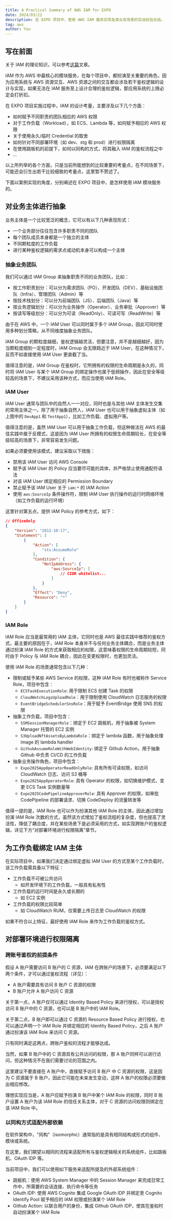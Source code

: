 ```yaml
---
title: A Practical Summary of AWS IAM for EXPO
date: 2024/03/22
description: 在 EXPO 项目中，使用 AWS IAM 服务实现各类业务场景的实战经验总结。
tag: aws
author: You
---
```


## 写在前面
关于 IAM 的理论知识，可以参考[这篇](https://www.littlelyon.com/posts/aws-iam-in-action)文章。

IAM 作为 AWS 中最核心的模块服务，在每个项目中，都扮演至关重要的角色，因为应用系统与 AWS 资源交互、AWS 资源之间的交互都会涉及若干鉴权逻辑的设计与实现，如果无法在 IAM 服务至上设计合理的鉴权逻辑，那应用系统的上限必定会打折扣。

在 EXPO 项目实施过程中，IAM 的设计考量，主要涉及以下几个方面：
* 如何赋予不同职责的团队相应的 AWS 权限
* 对于工作负载（Workload），如 ECS、Lambda 等，如何赋予相应的 AWS 权限
* 关于使用永久/临时 Credential 的取舍
* 如何针对不同部署环境（如 dev、stg 和 prod）进行权限隔离
* 在使用跳板机的前提下，如何以同构的方式，将其融入 IAM 的鉴权流程之中
* ...

以上所列举的各个方面，只是当前所能想到的比较重要的考量点，在不同场景下，可能还会衍生出若干比较细致的考量点，这里暂不赘述了。

下面以案例实现的角度，分别阐述在 EXPO 项目中，是怎样使用 IAM 模块服务的。

## 对业务主体进行抽象
业务主体是一个比较宽泛的概念，它可以有以下几种表现形式：
* 一个业务部分往往包含许多职责不同的团队
* 每个团队成员本身都是一个独立的主体
* 不同颗粒度的工作负载
* 进行某种鉴权逻辑的需求点或动机本身可以构成一个主体

### 抽象业务团队
我们可以通过 IAM Group 来抽象职责不同的业务团队，比如：
* 按工作职责划分：可以分为需求团队（PO）、开发团队（DEV）、基础设施团队（Infra）、管理团队（Admin）等
* 按技术栈划分：可以分为前端团队（JS）、后端团队（Java）等
* 按业务逻辑划分：可以分为业务操作（Operator）、业务审批（Approver）等
* 按读写等级划分：可以分为可读（ReadOnly）、可读可写（ReadWrite）等

由于在 AWS 中，一个 IAM User 可以同时属于多个 IAM Group，因此可同时使用多种划分策略，从不同维度抽象业务团队。

IAM Group 的颗粒度越细，鉴权逻辑越灵活，但要注意，并不是越细越好，因为当颗粒度细到一定程度时，IAM Group 会无限趋近于 IAM User，在这种情况下，反而不如直接使用 IAM User 更直截了当。

值得注意的是，IAM Group 在鉴权时，它所拥有的权限的生命周期是永久的，同时将 IAM User 与某个 IAM Group 的绑定操作也属于低频操作，因此在安全等级较高的场景下，不建议采用该种方式，而应当使用 IAM Role。

<ImagePreviewer src="/images/aws-expo-summary/img2.png" alt="overview of iam group"/>

### IAM User
IAM User 通常与团队中的自然人一一对应，同时也是与其他 IAM 主体发生交集的常用主体之一。除了用于抽象自然人，IAM User 也可以用于抽象虚拟主体（如上图中的 `DevApp1` 和 `TestApp1`），比如工作负载、虚拟用户等。

值得注意的是，虽然 IAM User 可以用于抽象工作负载，但这种做法在 AWS 的最佳实践中属于反模式，这是因为 IAM User 所拥有的权限生命周期较长，在安全等级较高的场景下，非常容易发生问题。

如果必须要使用该模式，建议采取以下措施：
* 禁用该 IAM User 访问 AWS Console
* 赋予该 IAM User 的 Policy 应当要尽可能的具体，并严格禁止使用通配符语法
* 对该 IAM User 绑定相应的 Permission Boundary
* 禁止赋予该 IAM User 关于 `iam:*` 的 IAM Action
* 使用 `aws:SourceIp` 条件操作符，限制 IAM User 执行操作的运行时网络环境（如工作负载的运行环境）

这里针对第五点，提供 IAM Policy 的参考方式，如下：
```json
// OfficeOnly
{
    "Version": "2012-10-17",
    "Statement": [
        {
            "Action": [
                "sts:AssumeRole"
            ],
            "Condition": {
                "NotIpAddress": {
                    "aws:SourceIp": [
                        // CIDR whitelist...
                    ]
                }
            },
            "Effect": "Deny",
            "Resource": "*"
        }
    ]
}
```

### IAM Role
IAM Role 应当是最常用的 IAM 主体，它同时也是 AWS 最佳实践中推荐的鉴权方式，最主要的原因在于，IAM Role 本身并不与任何业务主体耦合，而是业务主体通过扮演 IAM Role 的方式来获取相应的权限，这意味着权限的生命周期较短，同时由于 Policy 与 IAM Role 耦合，因此在变更权限时，也更加灵活。

使用 IAM Role 的场景通常包含以下几种：
* 限制或赋予某些 AWS Service 的权限，这种 IAM Role 有时也被称作 Service Role，项目中包含：
  * `ECSTaskExecutionRole`: 用于限制 ECS 创建 Task 的权限
  * `CloudWatchLogsUploadRole`：用于限制使用 CloudWatch 日志服务的权限
  * `EventBridgeSchedulerSnsRole`：用于赋予 EventBridge 使用 SNS 的权限
* 抽象工作负载，项目中包含：
  * `SSMSessionManagerRole`：绑定于 EC2 跳板机，用于抽象被 System Manager 托管的 EC2 实例
  * `S3UploadNftAssetsByLambdaRole`：绑定于 lambda 函数，用于抽象处理 image 的 lambda handler
  * `GithubAssumeRoleWithWebIdentity`: 绑定于 Github Action，用于抽象 Github 中负责 CI/CD 的工作负载
* 抽象业务操作角色，项目中包含：
  * `Expo2025AppOperatorReadOnlyRole`: 具有所有可读权限，如访问 CloudWatch 日志、访问 S3 桶等
  * `Expo2025AppOperatorRole`: 具有 Operator 的权限，如切换维护模式、变更 ECS Task 实例数量等
  * `Expo2025CodePipelineApproverRole`: 具有 Approver 的权限，如审批 CodePipeline 的部署请求、切换 CodeDeploy 的流量转发等

值得一提的是，IAM Role 也可以作为扮演其他 IAM Role 的主体，因此通过增加扮演 IAM Role 次数的方式，虽然该方式增加了鉴权流程的复杂度，但也提高了灵活性，降低了耦合度，并在某些场景下是必须采用的方式，如实现跨账户的鉴权逻辑，详见下方“对部署环境进行权限隔离”章节。

<ImagePreviewer src="/images/aws-expo-summary/img3.png" alt="overview of iam role"/>

## 为工作负载绑定 IAM 主体
在实际项目中，如果我们决定通过绑定虚拟 IAM User 的方式至某个工作负载时，该工作负载需具备以下特征：
* 工作负载不可被公共访问
  * 如开发环境下的工作负载，一般具有私有性
* 工作负载的运行时间是永久或长期的
  * 如 EC2 实例
* 工作负载的权限比较简单
  * 如 CloudWatch RUM，仅需要上传日志至 CloudWatch 的权限

如果不符合以上特征，最好使用 IAM Role 来作为工作负载的鉴权方式。

## 对部署环境进行权限隔离
### 跨账号鉴权的前提条件
假设 A 账户需要访问 B 账户的 C 资源，IAM 在跨账户的场景下，必须要满足以下两个条件，才可以通过鉴权流程（详见）：
* A 账户需要具有访问 B 账户 C 资源的权限
* B 账户允许 A 账户访问 C 资源

<ImagePreviewer src="/images/aws-expo-summary/img1.png" alt="aws iam evaluation under cross-account"/>

关于第一点，A 账户仅可以通过 Identity Based Policy 来进行授权，可以是授权访问 B 账户中的 C 资源，也可以是 B 账户中的 IAM Role。

关于第二点，B 账户即可以通过 C 资源的 Resource Based Policy 进行授权，也可以通过声明一个 IAM Role 并绑定相应的 Identity Based Policy，之后 A 账户通过扮演该 IAM Role 来访问 C 资源。

只有同时满足这两点，跨账户鉴权的流程才能够达成。

当然，如果 B 账户中的 C 资源具有公共访问的权限，那 A 账户同样可以进行访问，但这种情况不在我们需要讨论的范围之内。

这里建议不要直接在 A 账户中，直接赋予访问 B 账户 中 C 资源的权限，这是因为 C 资源属于 B 账户，因此它可能在未来发生变动，这样 A 账户的权限必须要做出相应修改。

理想实现应当是，A 账户应赋予扮演 B 账户中某个 IAM Role 的权限，同时 B 账户设置 A 账户为该 IAM Role 的信任关系主体，对于 C 资源的访问权限则绑定在该 IAM Role 中。

### 以同构方式适配外部依赖
在软件架构中，"同构"（isomorphic）通常指的是具有相同结构或形式的组件、模块或系统。

在这里，我们期望以相同的流程来适配所有与鉴权逻辑相关的系统组件，比如跳板机、OAuth IDP 等。

当前项目中，我们可以使用如下服务来适配所提及的外部系统组件：
* 跳板机：使用 AWS System Manager 中的 Session Manager 来完成日常工作中，所需要的会话连接、执行命令等任务
* OAuth IDP: 使用 AWS Cognito 集成 Google OAuth IDP 并绑定至 Cognito Identify Pool 赋予相应的 IAM 权限或扮演某个 IAM Role
* Github Action: 以联合用户的身份，集成 Github OAuth IDP，使其在鉴权时自动扮演某个 IAM Role

<ImagePreviewer src="/images/aws-expo-summary/img4.png" alt="overview of cross-account iam role assuming"/>

